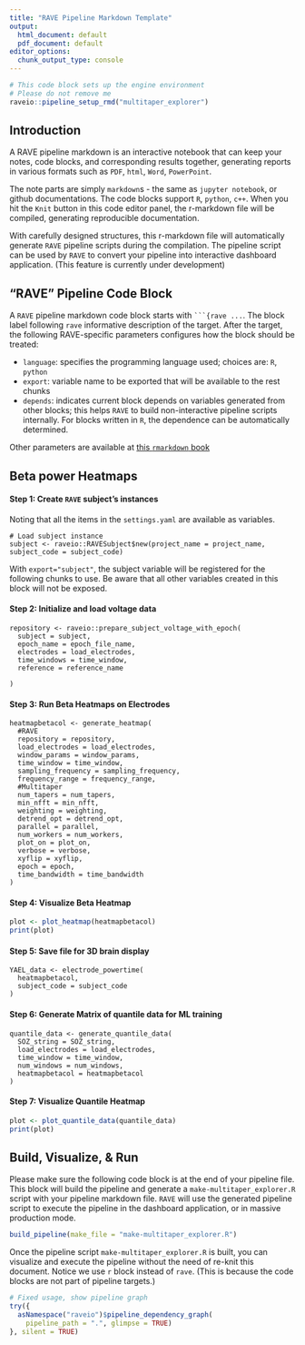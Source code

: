 ```yaml
---
title: "RAVE Pipeline Markdown Template"
output:
  html_document: default
  pdf_document: default
editor_options: 
  chunk_output_type: console
---
```


```r
# This code block sets up the engine environment
# Please do not remove me
raveio::pipeline_setup_rmd("multitaper_explorer")
```

## Introduction

A RAVE pipeline markdown is an interactive notebook that can keep your notes, code blocks, and corresponding results together, generating reports in various formats such as `PDF`, `html`, `Word`, `PowerPoint`. 

The note parts are simply `markdown`s - the same as `jupyter notebook`, or github documentations. The code blocks support `R`, `python`, `c++`. When you hit the `Knit` button in this code editor panel, the r-markdown file will be compiled, generating reproducible documentation.

With carefully designed structures, this r-markdown file will automatically generate `RAVE` pipeline scripts during the compilation. The pipeline script can be used by `RAVE` to convert your pipeline into interactive dashboard application. (This feature is currently under development)

## "RAVE" Pipeline Code Block

A `RAVE` pipeline markdown code block starts with ` ```{rave ... `. The block label following `rave` informative description of the target. After the target, the following RAVE-specific parameters configures how the block should be treated:

* `language`: specifies the programming language used; choices are: `R`, `python`
* `export`: variable name to be exported that will be available to the rest chunks
* `depends`: indicates current block depends on variables generated from other blocks; this helps `RAVE` to build non-interactive pipeline scripts internally. For blocks written in `R`, the dependence can be automatically determined.

Other parameters are available at [this `rmarkdown` book](https://bookdown.org/yihui/rmarkdown/)

## Beta power Heatmaps

#### Step 1: Create `RAVE` subject's instances

Noting that all the items in the `settings.yaml` are available as variables.

```rave
# Load subject instance
subject <- raveio::RAVESubject$new(project_name = project_name, subject_code = subject_code)
```

With `export="subject"`, the subject variable will be registered for the following chunks to use. Be aware that all other variables created in this block will not be exposed.

#### Step 2: Initialize and load voltage data

```rave
repository <- raveio::prepare_subject_voltage_with_epoch(
  subject = subject,
  epoch_name = epoch_file_name,
  electrodes = load_electrodes,
  time_windows = time_window,
  reference = reference_name
  
)
```

#### Step 3: Run Beta Heatmaps on Electrodes

```rave
heatmapbetacol <- generate_heatmap(
  #RAVE
  repository = repository, 
  load_electrodes = load_electrodes, 
  window_params = window_params,
  time_window = time_window,
  sampling_frequency = sampling_frequency,
  frequency_range = frequency_range,
  #Multitaper 
  num_tapers = num_tapers,
  min_nfft = min_nfft,
  weighting = weighting,
  detrend_opt = detrend_opt,
  parallel = parallel,
  num_workers = num_workers,
  plot_on = plot_on,
  verbose = verbose,
  xyflip = xyflip,
  epoch = epoch,
  time_bandwidth = time_bandwidth
)
```

#### Step 4: Visualize Beta Heatmap

```r
plot <- plot_heatmap(heatmapbetacol)
print(plot)
```

#### Step 5: Save file for 3D brain display

```rave
YAEL_data <- electrode_powertime(
  heatmapbetacol, 
  subject_code = subject_code 
)
```

#### Step 6: Generate Matrix of quantile data for ML training

```rave
quantile_data <- generate_quantile_data(
  SOZ_string = SOZ_string, 
  load_electrodes = load_electrodes, 
  time_window = time_window, 
  num_windows = num_windows, 
  heatmapbetacol = heatmapbetacol
)
```

#### Step 7: Visualize Quantile Heatmap

```r
plot <- plot_quantile_data(quantile_data)
print(plot)
```


## Build, Visualize, & Run

Please make sure the following code block is at the end of your pipeline file. This block will build the pipeline and generate a `make-multitaper_explorer.R` script with your pipeline markdown file. `RAVE` will use the generated pipeline script to execute the pipeline in the dashboard application, or in massive production mode.

```r
build_pipeline(make_file = "make-multitaper_explorer.R")
```


Once the pipeline script `make-multitaper_explorer.R` is built, you can visualize and execute the pipeline without the need of re-knit this document. Notice we use `r` block instead of `rave`. (This is because the code blocks are not part of pipeline targets.)

```r
# Fixed usage, show pipeline graph
try({
  asNamespace("raveio")$pipeline_dependency_graph(
    pipeline_path = ".", glimpse = TRUE)
}, silent = TRUE)
```





